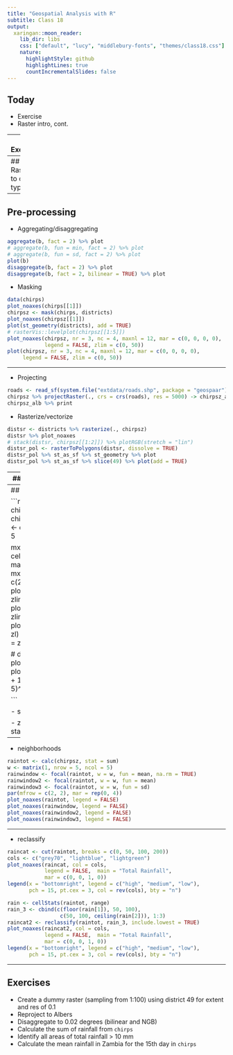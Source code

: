 ```yaml
---
title: "Geospatial Analysis with R"
subtitle: Class 18
output:
  xaringan::moon_reader:
    lib_dir: libs
    css: ["default", "lucy", "middlebury-fonts", "themes/class18.css"]
    nature:
      highlightStyle: github
      highlightLines: true
      countIncrementalSlides: false
---
```


## Today

- Exercise
- Raster intro, cont.


---
## Exercise

- Create a raster `r` that has the extent xmin = 25, xmax = 30, ymin = -12, ymax = -10, and a resolution of 0.1

```r
r <- raster(extent(....

```

- Populate it with randomly sampled values from between 1:100

```r
values(r) <- ....

```
- Create a stack `s` using r and r * 10
- Convert `s` to a brick `b`


---
## Raster to other types
```r
plot(b)
b[1:10]
b[1:ncell(b)]
as.matrix(b)
as.data.frame(b) %>% as_tibble()
```


---
## Pre-processing
- Aggregating/disaggregating
```r
aggregate(b, fact = 2) %>% plot
# aggregate(b, fun = min, fact = 2) %>% plot
# aggregate(b, fun = sd, fact = 2) %>% plot
plot(b)
disaggregate(b, fact = 2) %>% plot
disaggregate(b, fact = 2, bilinear = TRUE) %>% plot
```

- Masking
```r
data(chirps)
plot_noaxes(chirps[[1]])
chirpsz <- mask(chirps, districts)
plot_noaxes(chirpsz[[1]])
plot(st_geometry(districts), add = TRUE)
# rasterVis::levelplot(chirpsz[[1:5]])
plot_noaxes(chirpsz, nr = 3, nc = 4, maxnl = 12, mar = c(0, 0, 0, 0), 
            legend = FALSE, zlim = c(0, 50))
plot(chirpsz, nr = 3, nc = 4, maxnl = 12, mar = c(0, 0, 0, 0), 
     legend = FALSE, zlim = c(0, 50))
```

---

- Projecting
```r
roads <- read_sf(system.file("extdata/roads.shp", package = "geospaar"))
chirpsz %>% projectRaster(., crs = crs(roads), res = 5000) -> chirpsz_alb
chirpsz_alb %>% print
```

- Rasterize/vectorize
```r
distsr <- districts %>% rasterize(., chirpsz)
distsr %>% plot_noaxes
# stack(distsr, chirpsz[[1:2]]) %>% plotRGB(stretch = "lin")
distsr_pol <- rasterToPolygons(distsr, dissolve = TRUE)
distsr_pol %>% st_as_sf %>% st_geometry %>% plot
distsr_pol %>% st_as_sf %>% slice(49) %>% plot(add = TRUE)
```

---
## Calculations

- raster algebra
- statistics
- z dimension stats


---
## Calculations

```r
rf1 <- chirpsz[[1]] + chirpsz[[2]]
rf2 <- chirpsz[[1]] * 5

mx <- cellStats(rf2, max)
zl <- c(0, mx)
par(mfrow = c(2, 2))
plot(chirpsz[[1]], zlim = zl)
plot(chirpsz[[2]], zlim = zl)
plot(rf1, zlim = zl)
plot(rf2, zlim = zl)

# dev.off()
plot(rf1 / 1000)
plot(((log10(rf1 + 1) * 10) / 5)^2)

```

- statistics
```r
# mean(c(1, 4, 10, NA), na.rm = TRUE)
cellStats(chirpsz[[1]], stat = mean)
cellStats(chirpsz[[1]], stat = range)
cellStats(chirpsz, stat = mean)
cellStats(chirpsz, stat = sum)
cellStats(chirpsz, stat = range)
cellStats(chirpsz, summary)
```

- z dimension stats
```r
plot(calc(chirpsz, mean))
plot(calc(chirpsz, sum))
plot(calc(chirpsz, range))
```
---

- neighborhoods

```r
raintot <- calc(chirpsz, stat = sum)
w <- matrix(1, nrow = 5, ncol = 5)
rainwindow <- focal(raintot, w = w, fun = mean, na.rm = TRUE)
rainwindow2 <- focal(raintot, w = w, fun = mean)
rainwindow3 <- focal(raintot, w = w, fun = sd)
par(mfrow = c(2, 2), mar = rep(0, 4))
plot_noaxes(raintot, legend = FALSE)
plot_noaxes(rainwindow, legend = FALSE)
plot_noaxes(rainwindow2, legend = FALSE)
plot_noaxes(rainwindow3, legend = FALSE)
```

---

- reclassify

```r
raincat <- cut(raintot, breaks = c(0, 50, 100, 200))
cols <- c("grey70", "lightblue", "lightgreen")
plot_noaxes(raincat, col = cols,
            legend = FALSE,  main = "Total Rainfall",
            mar = c(0, 0, 1, 0))
legend(x = "bottomright", legend = c("high", "medium", "low"),
       pch = 15, pt.cex = 3, col = rev(cols), bty = "n")
```

```r
rain <- cellStats(raintot, range)
rain_3 <- cbind(c(floor(rain[1]), 50, 100),
                 c(50, 100, ceiling(rain[2])), 1:3)
raincat2 <- reclassify(raintot, rain_3, include.lowest = TRUE)
plot_noaxes(raincat2, col = cols,
            legend = FALSE,  main = "Total Rainfall",
            mar = c(0, 0, 1, 0))
legend(x = "bottomright", legend = c("high", "medium", "low"),
       pch = 15, pt.cex = 3, col = rev(cols), bty = "n")

```



---
## Exercises

- Create a dummy raster (sampling from 1:100) using district 49 for extent and res of 0.1
- Reproject to Albers
- Disaggregate to 0.02 degrees (bilinear and NGB)
- Calculate the sum of rainfall from `chirps`
- Identify all areas of total rainfall > 10 mm
- Calculate the mean rainfall in Zambia for the 15th day in `chirps`



